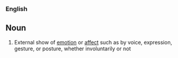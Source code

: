 {{wikipedia}}
===English===
==Noun==
{{en-noun}}
# External show of [[emotion]] or [[affect]] such as by voice, expression, gesture, or posture, whether involuntarily or not